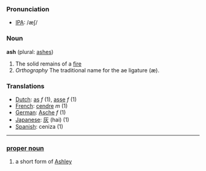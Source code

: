 === Pronunciation ===
*[[International Phonetic Alphabet|IPA]]: /æʃ/

=== Noun ===

'''ash''' (plural: [[ashes]])

#The solid remains of a [[fire]]
#''Orthography'' The traditional name for the ae ligature (æ).

=== Translations ===
*[[Dutch]]: [[as]] ''f'' (1), [[asse]] ''f'' (1)
*[[French]]: [[cendre]] ''m'' (1)
*[[German]]: [[Asche]] ''f'' (1)
*[[Japanese]]: [[灰]] (hai) (1)
*[[Spanish]]: ceniza (1)

----

===[[proper noun]]===

# a short form of [[Ashley]]
